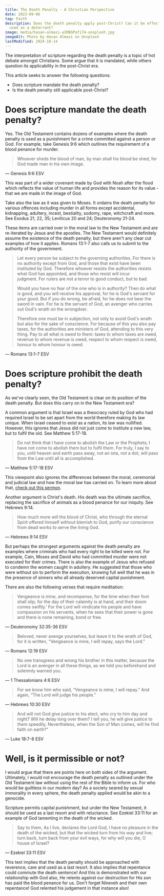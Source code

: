 ```yaml
---
title: The Death Penalty - A Christian Perspective
date: 2023-09-06
tag: Faith
description: Does the death penalty apply post-Christ? Can it be effectively
  used as a deterrant?
image: media/hasan-almasi-aIRBGPafi74-unsplash.jpg
imageAlt: Photo by Hasan Almasi on Unsplash
lastModified: 2024-10-14
---
```


The interpretation of scripture regarding the death penalty is a topic of hot debate amongst Christians. Some argue that it is mandated, while others question its applicability in the post-Christ era.

This article seeks to answer the following questions:

- Does scripture mandate the death penalty?
- Is the death penalty still applicable post-Christ?

# Does scripture mandate the death penalty?

Yes. The Old Testament contains dozens of examples where the death penalty is used as a punishment for a crime committed against a person or God. For example, take Genesis 9:6 which outlines the requirement of a blood penance for murder.

> Whoever sheds the blood of man, by man shall his blood be shed, for God made man in his own image.

— Genesis 9:6 ESV

This was part of a wider covenant made by God with Noah after the flood which reflects the value of human life and provides the reason for its value - that we are made in the image of God.

Take also the law as it was given to Moses. It ordains the death penalty for various offences including murder in all forms except accidental, kidnapping, adultery, incest, bestiality, sodomy, rape, witchcraft and more. See Exodus 21, 22, 35; Leviticus 20 and 24; Deuteronomy 21-24.

These items are carried over in the moral law to the New Testament and are re-iterated by Jesus and the apostles. The New Testament would definitely assume the existence of the death penalty, but there aren't any clear cut examples of how it applies. Romans 13:1-7 also calls us to submit to the authority of the government.

> Let every person be subject to the governing authorities. For there is no authority except from God, and those that exist have been instituted by God. Therefore whoever resists the authorities resists what God has appointed, and those who resist will incur judgment. For rulers are not a terror to good conduct, but to bad.
>
> Would you have no fear of the one who is in authority? Then do what is good, and you will receive his approval, for he is God's servant for your good. But if you do wrong, be afraid, for he does not bear the sword in vain. For he is the servant of God, an avenger who carries out God's wrath on the wrongdoer.
>
> Therefore one must be in subjection, not only to avoid God's wrath but also for the sake of conscience. For because of this you also pay taxes, for the authorities are ministers of God, attending to this very thing. Pay to all what is owed to them: taxes to whom taxes are owed, revenue to whom revenue is owed, respect to whom respect is owed, honour to whom honour is owed.

— Romans 13:1-7 ESV

# Does scripture prohibit the death penalty?

As we've clearly seen, the Old Testament is clear on its position of the death penalty. But does this carry on in the New Testament era?

A common argument is that Israel was a theocracy ruled by God who had required Israel to be set apart from the world therefore making its law unique. When Israel ceased to exist as a nation, its law was nullified. However, this ignores that Jesus did not just come to institute a new law, but to fulfil the old. See Matthew 5:17-18.

> Do not think that I have come to abolish the Law or the Prophets; I have not come to abolish them but to fulfil them. For truly, I say to you, until heaven and earth pass away, not an iota, not a dot, will pass from the Law until all is accomplished.

— Matthew 5:17-18 ESV

This viewpoint also ignores the differences between the moral, ceremonial and judicial law and how the moral law has carried on. To learn more about that, [check out this sermon](https://www.youtube.com/watch?v=Ohz_Z4yJyKM&list=PLp88AentmvGOYgMkbg7U3OAr5z0ph16_i&index=10).

Another argument is Christ's death. His death was the ultimate sacrifice, replacing the sacrifice of animals as a blood penance for our iniquity. See Hebrews 9:14.

> How much more will the blood of Christ, who through the eternal Spirit offered himself without blemish to God, purify our conscience from dead works to serve the living God.

— Hebrews 9:14 ESV

But perhaps the strongest arguments against the death penalty are examples where criminals who had every right to be killed were not. For example, Cain, Moses and David who had committed murder were not executed for their crimes. There is also the example of Jesus who refused to condemn the women caught in adultery. He suggested that those who were without sin to perform the execution, knowing full well that he was in the presence of sinners who all already deserved capital punishment.

There are also the following verses that require meditation:

> Vengeance is mine, and recompense, for the time when their foot shall slip; for the day of their calamity is at hand, and their doom comes swiftly.’ For the Lord will vindicate his people and have compassion on his servants, when he sees that their power is gone and there is none remaining, bond or free.

— Deuteronomy 32:35-36 ESV

> Beloved, never avenge yourselves, but leave it to the wrath of God, for it is written, “Vengeance is mine, I will repay, says the Lord.”

— Romans 12:19 ESV

> No one transgress and wrong his brother in this matter, because the Lord is an avenger in all these things, as we told you beforehand and solemnly warned you.

— 1 Thessalonians 4:6 ESV

> For we know him who said, “Vengeance is mine; I will repay.” And again, “The Lord will judge his people.”

— Hebrews 10:30 ESV

> And will not God give justice to his elect, who cry to him day and night? Will he delay long over them? I tell you, he will give justice to them speedily. Nevertheless, when the Son of Man comes, will he find faith on earth?”

— Luke 18:7-8 ESV

# Well, is it permissible or not?

I would argue that there are points here on both sides of the argument. Ultimately, I would not encourage the death penalty as outlined under the Old Testament law without using the rest of the Bible to inform us. For who would be guiltless in our modern day? As a society seared by sexual immorality in every sphere, the death penalty applied would be akin to a genocide.

Scripture permits capital punishment, but under the New Testament, it should be used as a last resort and with reluctance. See Ezekiel 33:11 for an example of God lamenting in the death of the wicked.

> Say to them, As I live, declares the Lord God, I have no pleasure in the death of the wicked, but that the wicked turn from his way and live; turn back, turn back from your evil ways, for why will you die, O house of Israel?

— Ezekiel 33:11 ESV

This text implies that the death penalty should be approached with reverence, care and used as a last resort. It also implies that repentance could commute the death sentence! And this is demonstrated with our relationship with God also, He relents against our destruction for His son has paid the blood penance for us. Don't forget Nineveh and their own repentance! God relented his judgement in that instance also!
